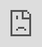 ```yaml
---
title: "Managed Fusion 5.9.11"
permalink: "0bs8ji"
---
```


Released on March 20, 2025, this [maintenance release](/policies/7shln5/lucidworks-version-support-lifecycle#maintenance-release-support-policy) provides KNN-based performance enhancements for Neural Hybrid Search, Java 17 support for connectors, a new asynchronous parsing service, the Apps Manager API, and critical security updates.

<Tip>
For supported Kubernetes versions and key component versions, see [Platform support and component versions](#platform-versions).
</Tip>

## Key highlights

### KNN performance enhancements

The [Neural Hybrid Query stage](/managed-fusion/5.9/4xm0li/neural-hybrid-query-stage) now uses K-Nearest Neighbors (KNN) instead of vector similarity (vecSim).
KNN is a more efficient method for finding the most relevant results, leading to faster and more accurate searches that help users find the most relevant information faster.

New configuration options give you finer control over the speed and accuracy of neural hybrid queries:

* `vectorDepth` (Number of Vector Results) sets the number of vector results to return from the vector portion of the hybrid query.
  Increasing `vectorDepth` retrieves more vector results but may increase query time.
  Lowering it speeds up search but may reduce result diversity.
* `vecPreFilterBoolean` (Block pre-filtering) indicates whether to prevent pre-filtering.
  Pre-filtering can improve performance, while blocking it can yield more accurate facet counts and search results.

### Java 17 for connectors

Connectors have been updated to use Java 17. If you use remote connectors, you must upgrade to JVM 17. See [Configure Remote V2 Connectors](/how-to/gy3add/configure-remote-v-2-connectors) for more information.

### Asynchronous parsing service

An asynchronous parsing service for connectors has been added.
While traditional synchronous parsing can create delays in indexing when handling large documents or high data volumes, asynchronous parsing processes files in the background, allowing indexing to continue without waiting for each document to be fully parsed.
This new service brings more efficient data processing, improved search freshness, scalability without added complexity, and better support for diverse data types, supporting HTML, JSON, and other formats.

A new parsing stage, [Apache Tika Container](/managed-fusion/5.9/fi9zfy/apache-tika-container), has been added.
This stage is now required when using asynchronous parsing for connectors.

To use asynchronous parsing for connectors, be sure that **Async Parsing** is checked in the datasource and the Apache Tika Container parser stage is enabled in the index pipeline.
See [Use Tika Asynchronous Parsing](/how-to/5h70cn/use-tika-asynchronous-parsing) for detailed steps to set up asynchronous parsing.

<Note>
Other parsers, such as HTML and JSON, are now supported by the asynchronous parsing service. By enabling asynchronous parsing, the parser configuration linked to your datasource is used.
</Note>



To learn how to start using the new asynchronous parsing service, see the following demonstration:

{/* <iframe src="https://app.supademo.com/embed/cm7p23oxz00m9290i04lcinw5?embed_v=2" loading="lazy" title="Fusion 5.9.11 Asynchronous parsing service" allow="clipboard-write" frameborder="0" webkitallowfullscreen="true" mozallowfullscreen="true" allowfullscreen="" style="position: absolute; top: 0; left: 0; width: 100%; height: 100%;"></iframe> */}

This update also includes a new [Async Parsing API](/managed-fusion/5.9/3uszuk/async-parsing-api).

<Note>
**LucidAcademy**

Lucidworks offers free training to help you get started.

The **Course** for **Asynchronous Parsing Service** focuses on how to use the asynchronous parsing service for connectors to improve efficiency and responsiveness:

<Frame>
  <a href="https://academy.lucidworks.com/asynchronous-parsing-service" target="_blank">
    <div class="note-image-wrapper">
      <img noZoom src="/assets/images/training-covers/async-parsing.jpg" alt="Asynchronous Parsing Service" class="note-image" />
      <img noZoom src="/images/play-btn.svg" alt="Play Button" class="note-image-overlay" />
    </div>
  </a>
</Frame>


Visit the [LucidAcademy](https://academy.lucidworks.com) to see the full training catalog.
</Note>

### Job Config service

The new Job Config service provides more accurate and reliable job status reporting.
This service uses asynchronous communication through Kafka for improved efficiency over the previous synchronous calls, with these benefits:

* More accurate job tracking. You get real-time, reliable job status updates, reducing uncertainty about whether a job is running, completed, or failed.
* Faster troubleshooting. With detailed job histories and improved reporting, teams can quickly diagnose issues instead of chasing down incomplete or outdated job statuses.
* Seamless transition. For most users, no action is required—API calls through `api-gateway` automatically reroute. Internal API users need only a simple update to continue tracking jobs accurately.

The following API endpoints have been migrated from the `admin` service to the new `job-config` service:

```
/api/tasks/{id}
/api/jobs/{resource}/schedule
/api/tasks
/api/jobs/{resource}/actions
/api/tasks/_schema
/api/jobs
/api/jobs/{resource}
/api/jobs/{resource}/history
/api/jobs/_schema
```

For API calls made to the `api-gateway` service, you do not need to make any changes; the endpoints above are automatically rerouted to the new `job-config` service.
See [Job Config API](/managed-fusion/5.9/bg2tq9/job-config-api) for reference information about these endpoints.

<Note>
If you are making internal API calls to the `admin` service using any of the endpoints above, you must update your API calls to point to the new `job-config` service.
</Note>

### Security updates

Lucidworks remains committed to providing a secure and resilient platform. Managed Fusion 5.9.11 includes critical security updates across a number of Managed Fusion services, including the admin, connectors, distributed compute, indexing, job configuration, and query services, ensuring continued protection and reliability for your deployments.

### API path changes

Trailing slashes are no longer supported when making API calls.
For example, this API call works:

```
http://HOSTNAME/api/apps/APP_NAME/query/QUERY_PROFILE?q=hello
```

But this API call does not work and results in an error:

```
http://HOSTNAME/api/apps/APP_NAME/query/QUERY_PROFILE/?q=hello
```

## Known issues

* Scheduled jobs that perform Solr operations may fail to run or save due to permission-related issues in the `job-config` service.

  In some cases, users without full permissions can create or modify scheduled tasks that execute actions they aren’t authorized to run directly, specifically tasks that invoked Solr using `solr://` URIs.
  These jobs may fail silently or prevent schedule changes from being saved. This issue can also affect the execution of jobs after upgrade. It is fixed in Fusion 5.9.13.

* Config Sync may remove job schedules during upgrade.

  During upgrades to Managed Fusion 5.9.11, ConfigSync may remove scheduled job entries from the cluster but fail to reapply them afterward. This can result in missing or disabled job schedules depending on the environment.

  This issue is fixed in Managed Fusion 5.9.12.
* Jobs API returns incorrect timestamps for jobs scheduled after 12:00 UTC.

  In Managed Fusion 5.9.11, job timestamps returned by the API may be off by 12 hours if the time is after noon UTC. This affects scheduling accuracy and may cause the UI to misinterpret whether a change has been made.

  This issue is fixed in Managed Fusion 5.9.12.
* Cannot update existing job triggers in the Schedulers view.

  In Managed Fusion 5.9.11, scheduled job triggers cannot be modified due to incorrect timestamp comparison logic in the Admin UI. You must delete and recreate the trigger instead.

  This issue is fixed in Managed Fusion 5.9.12.
* Scheduler may stop working if ZooKeeper becomes briefly unavailable.

  If all `job-config` pods lose connection to ZooKeeper in Managed Fusion 5.9.11, they may fail to re-elect a leader, halting all scheduling until one of the pods is manually restarted.

  This issue is fixed in Managed Fusion 5.9.12.
* Datasource jobs show incorrect "started by" user.

  In Managed Fusion 5.9.11, datasource jobs started in the UI incorrectly show `default-subject` as the initiating user in job history instead of the actual user.

  This issue is fixed in Managed Fusion 5.9.12.
* Schema API incompatibility with nonstandard schema file names.

  In Managed Fusion 5.9.11, new apps may save Solr schemas with the name `managed-schema` instead of `managed-schema.xml`, while older apps may include only a `managed-schema` file.
  This mismatch can cause errors when editing or previewing schemas using the Schema API, particularly when the expected file extension is missing.

  Managed Fusion 5.9.12 resolves this by supporting both file names, ensuring backward compatibility with older apps and consistent behavior for new ones.
* Scheduled jobs configured to trigger based on the success or failure of another job do not execute as expected. The root cause is that the completion event of a job is not triggering the `onJobEventReceived` handler.

  This issue is fixed in Managed Fusion 5.9.12.
* Aborted jobs in Managed Fusion are listed twice in the Job History.
  This issue is fixed in Managed Fusion 5.9.12.
* When a new datasource is configured in **Indexing > Index Workbench**, the simulated results do not display, and the following error is generated: "Failed to simulate results from a working pipeline." As a result, the Index Workbench cannot simulate results for new datasources, preventing users from configuring the indexing process within the workbench.
  This issue is fixed in Managed Fusion 5.9.12.

  To work around this issue, configure each part of the indexing process separately instead of using the Index Workbench:

  + Configure datasources in **Indexing > Datasources**.
  + Configure parsers in **Indexing > Parsers**.
  + Configure index pipelines in **Indexing > Index Pipelines**.
* In Managed Fusion 5.9.10, the Apache Spark 3.4.1 upgrade impacted jobs that use Python 3.7 behavior or compatibility, which may have automatically updated to Python 3.10.x and no longer function correctly. If you have not yet updated the code for Python 3.10.x, update your code to ensure compatibility with Python 3.10.x and then test your Spark jobs in a staging environment before deploying to production.

## Deprecations

For full details on deprecations, see [Deprecations and Removals](/managed-fusion/5.9/dv9ib2/deprecations-and-removals#deprecations).

* The [Parsers Indexing CRUD API](/managed-fusion/5.9/hqxqm1/parsers-api), which provides CRUD operations for parsers, allowing users to create, read, update, and delete parsers, is deprecated in Managed Fusion 5.9.11. This feature was originally deprecated in Managed Fusion 5.12.0. It will be removed in a future release no later than September 4, 2025.

    <Tip>
    The [Async Parsing API](/managed-fusion/5.9/3uszuk/async-parsing-api) replaces the Parsers Indexing CRUD API and is available in Managed Fusion 5.9.11. This API provides improved functionality and aligns with Managed Fusion’s updated architecture, ensuring consistency across versions.
    </Tip>


* The [Word2Vec Model Training Job](/managed-fusion/5.9/jem3fe/word-2-vec-model-training-jobs), which trains a shallow neural model to generate vector embeddings for text data, is deprecated in Managed Fusion 5.9.11. It will be removed in a future release no later than September 4, 2025.

    <Tip>
    Lucidworks offers a wide array of AI solutions, including [Lucidworks AI](/lw-platform/ai/lukosg/lucidworks-ai). Lucidworks AI provides easy-to-use, AI-powered data discovery and search capabilities including:

    + Pre-trained embedding models
    + Custom embedding model training
    + Seamless integration with Managed Fusion
    </Tip>



## Platform Support and Component Versions

### Kubernetes platform support

Lucidworks has tested and validated support for the following Kubernetes platform and versions:

* **Google Kubernetes Engine (GKE):** 1.28, 1.29, 1.30, 1.31

For more information on Kubernetes version support, see the [Kubernetes support policy](/policies/7shln5/lucidworks-version-support-lifecycle#kubernetes-support).

### Component versions

The following table details the versions of key components that may be critical to deployments and upgrades.

| Component | Version |
| --- | --- |
| **Solr** | fusion-solr 5.9.11  *(based on Solr 9.6.1)* |
| **ZooKeeper** | 3.9.1 |
| **Spark** | 3.4.1 |
| **Ingress Controllers** | Nginx, Ambassador (Envoy), GKE Ingress Controller  Istio not supported. |

More information about support dates can be found at [Lucidworks Fusion Product Lifecycle](/policies/7shln5/lucidworks-version-support-lifecycle).